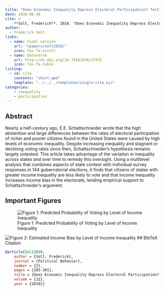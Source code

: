 ```yaml
---
title: "Does Economic Inequality Depress Electoral Participation? Testing the Schattschneider Hypothesis"
date: 2010-06-30
cite: >
    **Solt, Frederick**. 2010. "Does Economic Inequality Depress Electoral Participation? Testing the Schattschneider Hypothesis." _Political Behavior_ 32(2):285-301.
author:
  - Frederick Solt
links:
  - name: Final version
    url: "/papers/solt2010/"
    icon: fas fa-scroll
  - name: Dataverse
    url: http://dx.doi.org/10.7910/DVN/27475
    icon: fas fa-table
listing:
  - id: cite
    contents: "short.qmd"
    template: "../../../templates/single-cite.ejs"
categories:
    - inequality
    - participation
---
```


:::{#cite}
:::

## Abstract
Nearly a half-century ago, E.E. Schattschneider wrote that the high abstention and large differences between the rates of electoral participation of richer and poorer citizens found in the United States were caused by high levels of economic inequality. Despite increasing inequality and stagnant or declining voting rates since then, Schattschneider&rsquo;s hypothesis remains largely untested. This article takes advantage of the variation in inequality across states and over time to remedy this oversight. Using a multilevel analysis that combines aspects of state context with individual survey responses in 144 gubernatorial elections, it finds that citizens of states with greater income inequality are less likely to vote and that income inequality increases income bias in the electorate, lending empirical support to Schattschneider's argument.

## Important Figures

![Figure 1: Predicted Probability of Voting by Level of Income Inequality](figure1.png)

![Figure 2: Estimated Income Bias by Level of Income Inequality](figure2.png)
## BibTeX Citation

```bibtex
@article{Solt2010,
	author = {Solt, Frederick},
	journal = {Political Behavior},
	number = {2},
	pages = {285-301},
	title = {Does Economic Inequality Depress Electoral Participation? Testing the Schattschneider Hypothesis},
	volume = {32},
	year = {2010}}
```